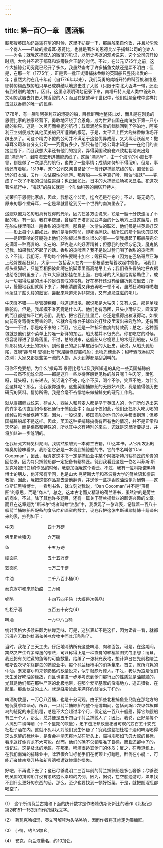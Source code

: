 ```yaml
---
---
---
```

title: 第一百〇一章　圆酒瓶
---






趁那艘英国船还遥遥在望的时候，这里不妨提一下，那艘船来自伦敦，并且以伦敦一个商人——已故的撒母耳·恩德比，也就是著名的恩德比父子捕鲸公司的创始人——为名；就我这捕鲸人的微薄的见识，以历史考据的观点说来，这个公司的开设时期，大约并不迟于都铎和波旁联合王朝的时代。不过，在公元1775年之前，这个大捕鲸公司究竟已经开了多久，我虽然查考了许多捕鱼文献还是弄不明白；但是，在那一年（1775年），正是第一批正式猎捕抹香鲸的英国船只整装出发的一年；虽然大约在几十年前（自1726年以来），我们英勇的南塔开特的科芬族和维恩耶特的梅西族的船只早已成群结队地追击过了大鲸（只限于南北大西洋一带，还没有到过别的地方）。因此，这里必须明确地记录下来，南塔开特人是人类中首先以文明的武器去打击大抹香鲸的人；而且在整整半个世纪中，他们就是全球中这样打击过抹香鲸的唯一的民族。

1778年，有一艘叫阿美利亚的漂亮的船，目标鲜明地整装出发，而且是在刚勇的恩德比家的独家经营下，勇敢地环绕了合恩角，成为世界各国在南海放下第一只小艇的船只。这是一次灵巧而幸运的航行；载着满舱名贵的鲸脑回到了停泊地，阿美利亚立刻便成为其他英美船只所遵循的模范，于是，太平洋上巨大的抹香鲸渔场开辟出来了。可这个精力不倦的公司并不满足于这些优异成绩，又大事活跃起来：撒母耳公司和各分支公司——究竟有多少，那只有他们总公司才知道——在他们的直接监督下，而且我想大半还有他们的投资，弄得英国政府也兴致勃勃地派出炮舰“漂亮号”，到南海去开辟捕鲸航线了。这艘“漂亮号”，由一个海军的小舰长率领，倒是做了一次漂亮的航行，也做了一些事情；成绩如何却不得而知。但是，事情还有着呢。1819年，这个公司又亲自装备了一艘开辟捕鲸航线的船，直驶到遥远的日本海，去作一次试探性的巡游。那艘船——名字真好听，叫做“海妖”——完成了一次了不起的试验性巡游；也正因如此，日本的大捕鲸渔场初次显名。在这次著名航行中，“海妖”的船长就是一个叫做科芬的南塔开特人。

光荣归于恩德比家族，因此，我想这个公司，迄今还是存在的；不过，毫无疑问，原来的那个撒母耳，一定是早就启碇到另一个世界的南海里去了。

这艘以他为名的船真有应得的光荣，因为在各方面说来，它是一艘十分快速而了不起的船。有一回，我在半夜里，曾经在巴塔哥尼亚洋面的什么地方上过这艘船，还在船头楼里喝过一趟香甜的烫啤酒。那真是一次愉快的联欢，他们都是些英雄好汉——船上每个人都如此。他们是活得短命，却死得痛快。我所过的那个愉快的联欢——是距亚哈的牙腿碰上他们的船板以后很久很久的事——使我想起了那艘船完全充满着一种高贵的、实在的、萨克逊人的好客精神；但愿我的牧师忘记我，魔鬼惦记我，如果我记不起了的话。香甜的烫啤酒？我不是说过我们喝了香甜的烫啤酒么？不错，我们呀，平均每个钟头要喝十加仑；等狂风一来（因为在巴塔哥尼亚海上经常要起狂风），大家——包括客人在内——都被请去帮着收起中桅帆，可我们都头重脚轻，只能互相把彼此缚在帆脚索里高高地吊上去；我们昏头昏脑地把衣裾也给卷到帆里去了，所以大家就都挂在那上面，在咆哮的大风里给紧紧勒住了，成为一切喝得烂醉的水手的足资警戒的榜样。好在桅杆还没有给翻折到海里去；所以，慢慢地我们就爬下来了，神志清醒得又非去再喝一顿不可，虽然狂涛噼噼啪啪地泼进了船头楼的舷窗，尝起来味道未免非常淡，又有点咸滋滋的味儿。

牛肉真不错——尽管硬绷绷，味道却很浓。据说那是大牯肉；又有人说，那是单峰骆驼肉，但是，我却摸不准究竟是什么肉。他们也有汤团，只头小而结实，圆滚滚的而且都是摔不烂的汤团。我想，把它吞到肚里后，它还是摸得出和滚得动。如果向前弯身弯得太厉害的话，它就会有像台子球似的打肚皮里滚出来的危险。还有面包——不过，那是吃不来的；而且，它还是一种抗坏血病的特效药；总之，这种面包就是他们整个菜单上的唯一新鲜的东西。船头楼并不很光亮，你在吃它的时候，很容易踩进了黑角落里。不过，总的说来，这艘船从它桅顶上的木冠到船舵，从厨师那只硕大无比的锅炉，到他自己的那只羊皮纸似的大肚皮，我说，从船头到船尾，这艘“撒母耳·恩德比号”就是艘怪舒服的船；食物质佳量多；甜啤酒既香甜又浓洌；大家又都是些第一流的人物，从头到脚都是刮刮叫的。

可你不免要想，为什么“撒母耳·恩德比号”以及我所知道的其他一些英国捕鲸船——虽然不能说全部——都是这样一些以待客殷勤见称的船只呢？牛肉呀，面包呀，罐头呀，传来递去，笑话说个不完，吃个不厌，喝个不停，笑声不绝，为什么会这样呢？那么，让我跟你道来。这些英国捕鲸船的无限好兴致，真是值得做历史研究的资料。情势所需，我是会毫不吝惜地来做捕鲸史的研究工作的。

就从事捕鲸业说来，荷兰人，西兰人和丹麦人都是早于英国人的，他们所创造出来的许多名词直到如今都还通行于捕鱼业中；而且不仅如此，他们还把那大吃大喝的阔绰古风也给保持下来。因为，一般说来，英国商船对他们的水手都很刻薄；但英国捕鲸船却不是这样。因此，英国这种把捕鲸搞得有声有色的情况，并不是正常和天然的，而是偶然和特殊的，所以其中必有特别的来头，这就是这里所要提出，并将加以进一步说明的。

在我研究大鲸史料期间，我偶然接触到一本荷兰古籍，(1)这本书，从它所发出的霉臭的鲸味看来，我断定它必是一本谈到捕鲸船的书。它的书名叫做“Dan Coopman”，因此，我肯定这本书一定是捕鱼业中某个阿姆斯特丹箍桶匠的珍贵的回忆录，因为每只捕鲸船都一定配备有箍桶匠。待到我看到这是一位名叫菲斯·斯瓦克哈姆玛(2)的作品的时候，我更加强我这个看法。不过，我有一位叫斯诺黑特博士的朋友，他非常有学问，也是山大·克劳斯大学和圣波特大学的荷兰语和德语教授，因此，我把这部作品拿去请他翻译，并送他一盒抹香鲸油烛作为酬劳——这位斯诺黑特博士，一看到书名，就立刻对我说，“Dan Coopman”并不是“箍桶匠”的意思，而是“商人”。总之，这本古老而又精湛的荷兰语书，虽然讲的是荷兰的商业，不过，除了其他许多题目，还有一篇关于荷兰捕鲸业的颇饶兴趣的文章。而且在这章题为“斯米尔”或者叫做“油脂”中，我发现了一张详表，记载着一百八十艘荷兰捕鲸船所配备的食品库和酒窖的数字，现在我把这张由斯诺黑特博士翻译出来的表，抄列如下：

牛肉　　　　　　　　四十万磅

佛里斯兰猪肉　　　　六万磅

鱼　　　　　　　　　十五万磅

硬面包　　　　　　　五十五万磅

软面包　　　　　　　七万二千磅

牛油　　　　　　　　二千八百小桶(3)

泰克塞尔和来顿奶酪　二万磅

奶酪　　　　　　　　十四万四千磅（大概是次等品）

杜松子酒　　　　　　五百五十安克(4)

啤酒　　　　　　　　一万○八百桶

统计表格大多读来颇为枯燥乏味，可是，这张表却不是这样，因为读者一看，就都沉浸在无数的好酒和美味食物中而其乐陶陶了。

当时，我花了三天工夫，仔细地消纳所有这些啤酒、肉和面包，可是，在这期间，突然又产生许多深邃的想法，可以称得上是一种直觉的和柏拉图式的思想；而且，我还把有关贮藏的鱼等的可能数量，给编了一张补充表格，想计算出在先前格陵兰和斯匹次卑尔根群岛的捕鲸业中，每个荷兰标枪手的消耗量来。首先，就所消耗的牛油，泰克塞尔和来顿奶酪的数量说来，似乎就颇为惊人。不过，我认为这是他们天生爱好吃油的缘故，而且也更进一步地考虑到他们那行业的性质就是油腻腻的，尤其是他们都在那种严寒的北极地带，在那个爱斯基摩的沿海地方，追击猎物，在那里，那些快活的土人，就是经常彼此用满怀的鲸油来干杯的。

啤酒的数量，一万〇八百桶，也是十分可观。由于那些北极捕鱼业只能在那地方的短促夏季中活动，所以，一只荷兰捕鲸船的整个巡游期间，包括到斯匹次卑尔根群岛的短促的来回航程，总是不大会超过半个月，假定这一百八十艘船，算它每艘船有三十个人，那么，总共便是五千四百个荷兰捕鲸人了；因此，我说，正好是每个人摊到二桶啤酒（十二个星期的饮量），还不包括那数量相当可观的五百五十安克杜松子酒在内。这就不免叫人对他们发生怀疑了：究竟这些把杜松子酒和啤酒喝得这么泥醉的标枪手，是否会神清志爽地站在艇头上，瞄得准那如飞的大鲸的目标，看来这好像有点不大可能。然而，他们的确不仅都瞄准了目标，而且还都中了的。请记住，这是极北的地区，在那里，啤酒很适宜他们的体质；反之，在赤道线上，在我们南海的捕鲸业中，啤酒很会叫标枪手们在桅顶上打瞌睡，醉倒在小艇上，可能还会使南塔开特和新贝德福遭致惨重的损失。

好吧，不再说下去了；这已尽够说明二三百年前的荷兰捕鲸船是多么奢侈；尽够说明英国的捕鲸船并没有忽略这么卓越的先例。因为，据说，在空船巡游时，如果找不到什么更好的东西的话，那么，至少也要找到一顿好饭菜。于是，就把圆酒瓶都喝空了。





* * *



(1)　这个所谓荷兰古籍和下面的统计数字是作者模仿斯哥斯比的著作《北极记》第2卷151—152页而作的游戏文字。

(2)　斯瓦克哈姆玛，英文可解释为头咯咯响，因而作者将其肯定为箍桶匠。

(3)　小桶，约合9加仑。

(4)　安克，荷兰液量名，约10加仑。
